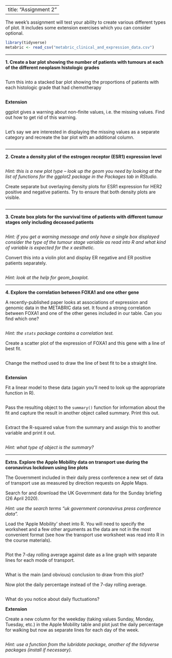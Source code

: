 
---
title: "Assignment 2"
---

The week's assignment will test your ability to create various different types
of plot. It includes some extension exercises which you can consider optional.

```r
library(tidyverse)
metabric <- read_csv("metabric_clinical_and_expression_data.csv")
```

---

**1. Create a bar plot showing the number of patients with tumours at each of the different neoplasm histologic grades**

```r

```

Turn this into a stacked bar plot showing the proportions of patients with each
histologic grade that had chemotherapy

```r

```

**Extension**

ggplot gives a warning about non-finite values, i.e. the missing values. Find
out how to get rid of this warning.

```r

```

Let's say we are interested in displaying the missing values as a separate
category and recreate the bar plot with an additional column.

```r

```

---

**2. Create a density plot of the estrogen receptor (ESR1) expression level**

```r

```

_Hint: this is a new plot type -- look up the geom you need by looking at the
list of functions for the ggplot2 package in the Packages tab in RStudio._

Create separate but overlaying density plots for ESR1 expression for HER2
positive and negative patients. Try to ensure that both density plots are
visible.

```r

```

---

**3. Create box plots for the survival time of patients with different tumour stages only including deceased patients**

```r

```

_Hint: if you get a warning message and only have a single box displayed
consider the type of the tumour stage variable as read into R and what kind of
variable is expected for the x aesthetic._

Convert this into a violin plot and display ER negative and ER positive patients
separately.

```r

```

_Hint: look at the help for geom_boxplot._

---

**4. Explore the correlation between FOXA1 and one other gene**

A recently-published paper looks at associations of expression and genomic data
in the METABRIC data set. It found a strong correlation between FOXA1 and one of
the other genes included in our table. Can you find which one?

```r

```

_Hint: the `stats` package contains a correlation test._

Create a scatter plot of the expression of FOXA1 and this gene with a line of
best fit.

```r

```

Change the method used to draw the line of best fit to be a straight line.

```r

```

**Extension**

Fit a linear model to these data (again you'll need to look up the appropriate
function in R).

```r

```

Pass the resulting object to the `summary()` function for information about the
fit and capture the result in another object called summary. Print this out.

```r

```

Extract the R-squared value from the summary and assign this to another
variable and print it out.

```r

```

_Hint: what type of object is the summary?_

---

**Extra. Explore the Apple Mobility data on transport use during the coronavirus lockdown using line plots**

The Government included in their daily press conference a new set
of data of transport use as measured by direction requests on Apple Maps.

Search for and download the UK Government data for the Sunday briefing (26 April
2020).

_Hint: use the search terms "uk government coronavirus press conference data"._

Load the 'Apple Mobility' sheet into R. You will need to specify the
worksheet and a few other arguments as the data are not in the most convenient
format (see how the transport use worksheet was read into R in the course
materials).

```r

```

Plot the 7-day rolling average against date as a line graph with separate lines
for each mode of transport.

```r

```

What is the main (and obvious) conclusion to draw from this plot?

Now plot the daily percentage instead of the 7-day rolling average.

```r

```

What do you notice about daily fluctuations?

**Extension**

Create a new column for the weekday (taking values Sunday, Monday, Tuesday,
etc.) in the Apple Mobility table and plot just the daily percentage for walking
but now as separate lines for each day of the week.

```r

```

_Hint: use a function from the lubridate package, another of the tidyverse
packages (install if necessary)._
